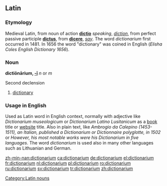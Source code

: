 {{rfc}}
==Latin==

===Etymology===
Medieval Latin, from noun of action '''[[dictio]]''' ''speaking'', ''[[diction]]'', from perfect passive participle '''[[dictus]]''', from '''[[dicere]]''', ''[[say]]''. The word ''dictionarium'' first occurred in 1481. In 1656 the word "dictionary" was coined in English (''Elisha Coles English Dictionary 1656'').

===Noun===
'''dictiōnārium, [[Appendix:Latin second declension|-ī]]''' ''n'' or ''m''

Second declension

# [[dictionary]]

===Usage in English===
{{rfc-header|Usage in English}}
Used as Latin word in English context, normally with adjective like ''Dictionarium museologicum'' or ''Dictionarium Latino Lusitanicum'' as a [[book]] title or [[website]] title. Also in plain text, like ''Ambrogio da Calepino (1453-1511), an Italian, published a Dictionarium or Dictionnaire polyglotte, in 1502'' or ''However, his most notable works were his Dictionarium in five languages''. The word ''dictionarium'' is used also in many other languages such as Lithuanian and German.

[[Category:Latin nouns]]

[[zh-min-nan:dictionarium]]
[[ca:dictionarium]]
[[de:dictionarium]]
[[el:dictionarium]]
[[fr:dictionarium]]
[[nl:dictionarium]]
[[pl:dictionarium]]
[[ro:dictionarium]]
[[ru:dictionarium]]
[[sv:dictionarium]]
[[tr:dictionarium]]
[[zh:dictionarium]]